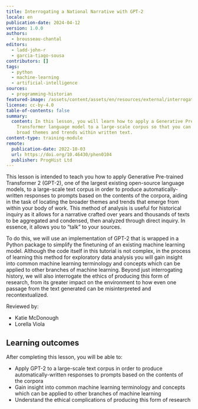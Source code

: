 ```yaml
---
title: Interrogating a National Narrative with GPT-2
locale: en
publication-date: 2024-04-12
version: 1.0.0
authors:
  - brousseau-chantal
editors:
  - ladd-john-r
  - garcia-tiago-sousa
contributors: []
tags:
  - python
  - machine-learning
  - artificial-intelligence
sources:
  - programming-historian
featured-image: /assets/content/assets/en/resources/external/interrogating-a-national-narrative-with-gpt-2/featured-image.png
license: cc-by-4.0
table-of-contents: false
summary:
  content: In this lesson, you will learn how to apply a Generative Pre-trained
    Transformer language model to a large-scale corpus so that you can locate
    broad themes and trends within written text.
content-type: training-module
remote:
  publication-date: 2022-10-03
  url: https://doi.org/10.46430/phen0104
  publisher: ProgHist Ltd
---
```

This lesson is intended to teach you how to apply Generative Pre-trained Transformer 2 (GPT-2), one of the largest existing open-source language models, to a large-scale text corpus in order to produce automatically-written responses to prompts based on the contents of the corpora, aiding in the task of locating the broader themes and trends that emerge from within your body of work. This method of analysis is useful for historical inquiry as it allows for a narrative crafted over years and thousands of texts to be aggregated and condensed, then analyzed through direct inquiry. In essence, it allows you to “talk” to your sources.

To do this, we will use an implementation of GPT-2 that is wrapped in a Python package to simplify the finetuning of an existing machine learning model. Although the code itself in this tutorial is not complex, in the process of learning this method for exploratory data analysis you will gain insight into common machine learning terminology and concepts which can be applied to other branches of machine learning. Beyond just interrogating history, we will also interrogate the ethics of producing this form of research, from its greater impact on the environment to how even one passage from the text generated can be misinterpreted and recontextualized.

Reviewed by:

* Katie McDonough
* Lorella Viola

## Learning outcomes

After completing this lesson, you will be able to:

* Apply GPT-2 to a large-scale text corpus in order to produce automatically-written responses to prompts based on the contents of the corpora
* Gain insight into common machine learning terminology and concepts which can be applied to other branches of machine learning
* Understand the ethical complications of producing this form of research

<ExternalResource title="Interested in learning more?" subtitle="Check out this lesson on Programming Historian's website" url="https://doi.org/10.46430/phen0104" />
